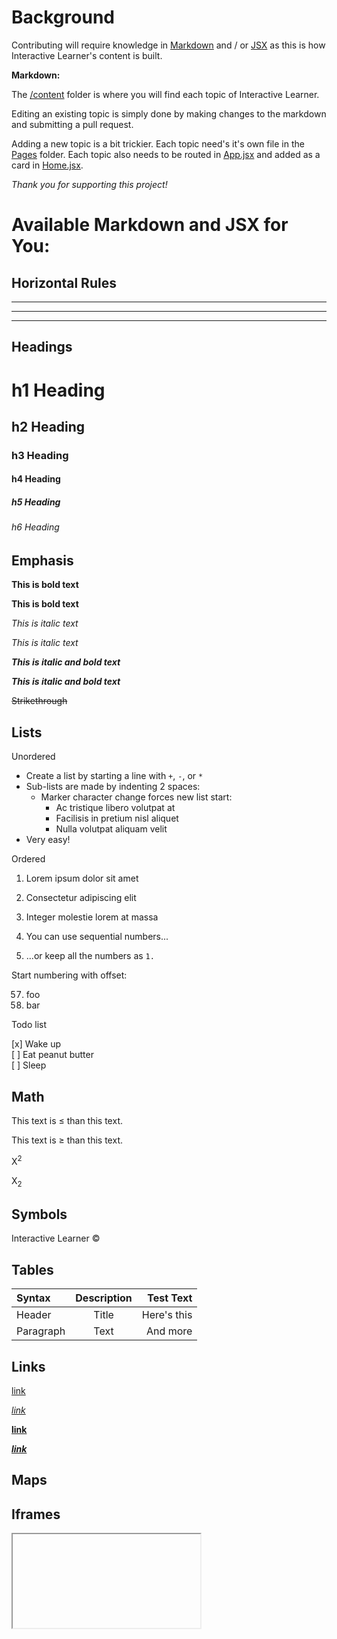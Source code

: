 
# Background

Contributing will require knowledge in [Markdown](https://daringfireball.net/projects/markdown/) and / or [JSX](https://reactjs.org/docs/introducing-jsx.html) as this is how Interactive Learner's content is built.

**Markdown:**

The [/content](https://github.com/InteractiveLearner/interactivelearner.github.io/tree/main/src/views/content) folder is where you will find each topic of Interactive Learner.

Editing an existing topic is simply done by making changes to the markdown and submitting a pull request.

Adding a new topic is a bit trickier. Each topic need's it's own file in the [Pages](https://github.com/InteractiveLearner/interactivelearner.github.io/tree/main/src/views/pages) folder. Each topic also needs to be routed in [App.jsx](https://github.com/InteractiveLearner/interactivelearner.github.io/blob/main/src/App.jsx) and added as a card in [Home.jsx](https://github.com/InteractiveLearner/interactivelearner.github.io/blob/main/src/views/pages/Home.jsx).

_Thank you for supporting this project!_

# Available Markdown and JSX for You:

## Horizontal Rules

---

---

---

## Headings

# h1 Heading

## h2 Heading

### h3 Heading

#### h4 Heading

##### h5 Heading

###### h6 Heading

## Emphasis

**This is bold text**

**This is bold text**

_This is italic text_

_This is italic text_

**_This is italic and bold text_**

**_This is italic and bold text_**

~~Strikethrough~~

## Lists

Unordered

- Create a list by starting a line with `+`, `-`, or `*`
- Sub-lists are made by indenting 2 spaces:
  - Marker character change forces new list start:
    - Ac tristique libero volutpat at
    * Facilisis in pretium nisl aliquet
    - Nulla volutpat aliquam velit
- Very easy!

Ordered

1. Lorem ipsum dolor sit amet
2. Consectetur adipiscing elit
3. Integer molestie lorem at massa

4. You can use sequential numbers...
5. ...or keep all the numbers as `1.`

Start numbering with offset:

57. foo
1. bar

Todo list

[x] Wake up <br />
[ ] Eat peanut butter <br />
[ ] Sleep

## Math

This text is &le; than this text.

This text is &ge; than this text.

X<sup>2</sup>

X<sub>2</sub>

## Symbols

Interactive Learner &copy;

## Tables

| Syntax    | Description |   Test Text |
| :-------- | :---------: | ----------: |
| Header    |    Title    | Here's this |
| Paragraph |    Text     |    And more |

## Links

[link](https://duckduckgo.com/)

_[link](https://duckduckgo.com/)_

**[link](https://duckduckgo.com/)**

**_[link](https://duckduckgo.com/)_**

## Maps

<EmptyMap />

## Iframes

<iframe
  style={{ width: "100%" }}
  url={"https://en.wikipedia.org/wiki/Multivariate_map"}
  height={600}
/>

## Code

`sudo apt get`

```jsx
console.log("hello");
```

## Figures

Images must be saved to the [`/images`](https://github.com/InteractiveLearner/interactivelearner.github.io/tree/main/src/assets/images) folder.

Figure with no title and no credit

<ContentFigure img={constructionImg} />

<br></br>

Figure with title and no credit

<ContentFigure img={constructionImg} title={"Under Construction"} />

<br></br>

Figure with title and credit

<ContentFigure
  img={constructionImg}
  title={"Under Construction"}
  credit={"Credit: Omar Kawach"}
  url={"https://duckduckgo.com/"}
/>

<br></br>

